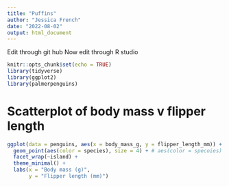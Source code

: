 ```yaml
---
title: "Puffins"
author: "Jessica French"
date: "2022-08-02"
output: html_document
---
```


Edit through git hub
Now edit through R studio

```r
knitr::opts_chunk$set(echo = TRUE)
library(tidyverse)
library(ggplot2)
library(palmerpenguins)
```

# Scatterplot of body mass v flipper length

```r
ggplot(data = penguins, aes(x = body_mass_g, y = flipper_length_mm)) +
  geom_point(aes(color = species), size = 4) + # aes(color = specoies) makes color dependent on species, aes for changing things based on varibales only. 
  facet_wrap(~island) +
  theme_minimal() +
  labs(x = "Body mass (g)",
       y = "Flipper length (mm)") 
      
  

```

